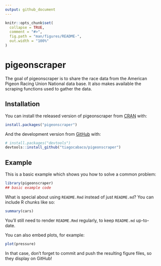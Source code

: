 ```yaml
---
output: github_document
---
```


<!-- README.md is generated from README.Rmd. Please edit that file -->

```r
knitr::opts_chunk$set(
  collapse = TRUE,
  comment = "#>",
  fig.path = "man/figures/README-",
  out.width = "100%"
)
```

# pigeonscraper

<!-- badges: start -->
<!-- badges: end -->

The goal of pigeonscraper is to share the race data from the American Pigeon 
Racing Union National data base. It also makes available the scraping functions 
used to gather the data. 


## Installation

You can install the released version of pigeonscraper from [CRAN](https://CRAN.R-project.org) with:

``` r
install.packages("pigeonscraper")
```

And the development version from [GitHub](https://github.com/) with:

``` r
# install.packages("devtools")
devtools::install_github("tiagocabaco/pigeonscraper")
```
## Example

This is a basic example which shows you how to solve a common problem:

```r
library(pigeonscraper)
## basic example code
```

What is special about using `README.Rmd` instead of just `README.md`? You can include R chunks like so:

```r
summary(cars)
```

You'll still need to render `README.Rmd` regularly, to keep `README.md` up-to-date.

You can also embed plots, for example:

```r
plot(pressure)
```

In that case, don't forget to commit and push the resulting figure files, so they display on GitHub!
